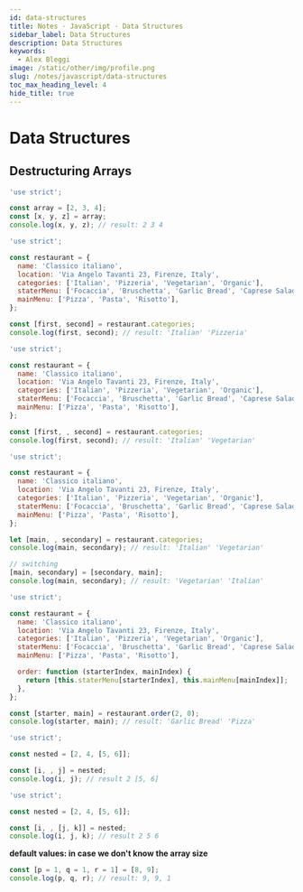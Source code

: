 ```yaml
---
id: data-structures
title: Notes · JavaScript · Data Structures
sidebar_label: Data Structures
description: Data Structures
keywords:
  - Alex Bleggi
image: /static/other/img/profile.png
slug: /notes/javascript/data-structures
toc_max_heading_level: 4
hide_title: true
---
```



# Data Structures

## Destructuring Arrays

```js title="script.js"
'use strict';

const array = [2, 3, 4];
const [x, y, z] = array;
console.log(x, y, z); // result: 2 3 4
```

```js title="script.js"
'use strict';

const restaurant = {
  name: 'Classico italiano',
  location: 'Via Angelo Tavanti 23, Firenze, Italy',
  categories: ['Italian', 'Pizzeria', 'Vegetarian', 'Organic'],
  staterMenu: ['Focaccia', 'Bruschetta', 'Garlic Bread', 'Caprese Salad'],
  mainMenu: ['Pizza', 'Pasta', 'Risotto'],
};

const [first, second] = restaurant.categories;
console.log(first, second); // result: 'Italian' 'Pizzeria'
```

```js title="script.js"
'use strict';

const restaurant = {
  name: 'Classico italiano',
  location: 'Via Angelo Tavanti 23, Firenze, Italy',
  categories: ['Italian', 'Pizzeria', 'Vegetarian', 'Organic'],
  staterMenu: ['Focaccia', 'Bruschetta', 'Garlic Bread', 'Caprese Salad'],
  mainMenu: ['Pizza', 'Pasta', 'Risotto'],
};

const [first, , second] = restaurant.categories;
console.log(first, second); // result: 'Italian' 'Vegetarian'
```

```js title="script.js"
'use strict';

const restaurant = {
  name: 'Classico italiano',
  location: 'Via Angelo Tavanti 23, Firenze, Italy',
  categories: ['Italian', 'Pizzeria', 'Vegetarian', 'Organic'],
  staterMenu: ['Focaccia', 'Bruschetta', 'Garlic Bread', 'Caprese Salad'],
  mainMenu: ['Pizza', 'Pasta', 'Risotto'],
};

let [main, , secondary] = restaurant.categories;
console.log(main, secondary); // result: 'Italian' 'Vegetarian'

// switching
[main, secondary] = [secondary, main];
console.log(main, secondary); // result: 'Vegetarian' 'Italian'
```

```js title="script.js"
'use strict';

const restaurant = {
  name: 'Classico italiano',
  location: 'Via Angelo Tavanti 23, Firenze, Italy',
  categories: ['Italian', 'Pizzeria', 'Vegetarian', 'Organic'],
  staterMenu: ['Focaccia', 'Bruschetta', 'Garlic Bread', 'Caprese Salad'],
  mainMenu: ['Pizza', 'Pasta', 'Risotto'],

  order: function (starterIndex, mainIndex) {
    return [this.staterMenu[starterIndex], this.mainMenu[mainIndex]];
  },
};

const [starter, main] = restaurant.order(2, 0);
console.log(starter, main); // result: 'Garlic Bread' 'Pizza'
```

```js title="script.js"
'use strict';

const nested = [2, 4, [5, 6]];

const [i, , j] = nested;
console.log(i, j); // result 2 [5, 6]
```

```js title="script.js"
'use strict';

const nested = [2, 4, [5, 6]];

const [i, , [j, k]] = nested;
console.log(i, j, k); // result 2 5 6
```

**default values: in case we don't know the array size**

```js title="script.js"
const [p = 1, q = 1, r = 1] = [8, 9];
console.log(p, q, r); // result: 9, 9, 1
```
